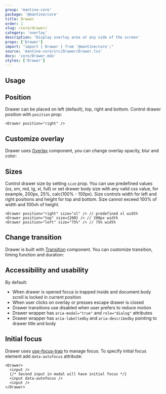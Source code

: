 ```yaml
---
group: 'mantine-core'
package: '@mantine/core'
title: Drawer
order: 1
slug: /core/drawer/
category: 'overlay'
description: 'Display overlay area at any side of the screen'
props: ['Drawer']
import: "import { Drawer } from '@mantine/core';"
source: 'mantine-core/src/Drawer/Drawer.tsx'
docs: 'core/Drawer.mdx'
styles: ['Drawer']
---
```



## Usage

<Demo data={DrawerDemos.usage} />

## Position

Drawer can be placed on left (default), top, right and bottom. Control drawer position with `position` prop:

```tsx
<Drawer position="right" />
```

<Demo data={DrawerDemos.positions} />

## Customize overlay

Drawer uses [Overlay](/core/overlay/) component, you can change overlay opacity, blur and color:

<Demo data={DrawerDemos.overlay} />

## Sizes

Control drawer size by setting `size` prop. You can use predefined values (xs, sm, md, lg, xl, full)
or set drawer body size with any valid css value, for example, 200px, 25%, calc(100% - 100px).
Size controls width for left and right positions and height for top and bottom.
Size cannot exceed 100% of width and 100vh of height.

```tsx
<Drawer position="right" size="xl" /> // predefined xl width
<Drawer position="top" size={200} /> // 200px width
<Drawer position="left" size="75%" /> // 75% width
```

<Demo data={DrawerDemos.sizes} />

## Change transition

Drawer is built with [Transition](/core/transition/) component.
You can customize transition, timing function and duration:

<Demo data={DrawerDemos.transitions} />

## Accessibility and usability

By default:

- When drawer is opened focus is trapped inside and document.body scroll is locked in current position
- When user clicks on overlay or presses escape drawer is closed
- Drawer transitions use disabled when user prefers to reduce motion
- Drawer wrapper has `aria-modal="true"` and `role="dialog"` attributes
- Drawer wrapper has `aria-labelledby` and `aria-describedby` pointing to drawer title and body

## Initial focus

Drawer uses [use-focus-trap](/hooks/use-focus-trap/) to manage focus.
To specify initial focus element add `data-autofocus` attribute:

```tsx
<Drawer>
  <input />
  {/* Second input in modal will have initial focus */}
  <input data-autofocus />
  <input />
</Drawer>
```
